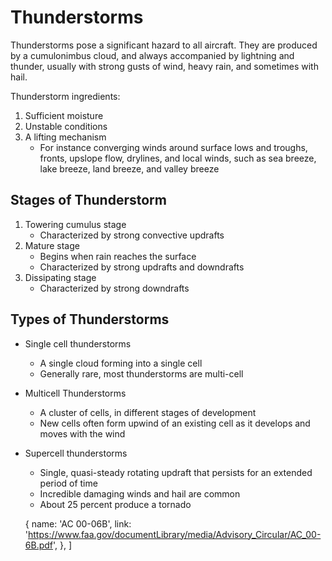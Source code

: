 

# Thunderstorms

Thunderstorms pose a significant hazard to all aircraft. They are produced by a
cumulonimbus cloud, and always accompanied by lightning and thunder, usually
with strong gusts of wind, heavy rain, and sometimes with hail.

Thunderstorm ingredients:

1. Sufficient moisture
2. Unstable conditions
3. A lifting mechanism
   - For instance converging winds around surface lows and troughs, fronts,
     upslope flow, drylines, and local winds, such as sea breeze, lake breeze,
     land breeze, and valley breeze

## Stages of Thunderstorm

1. Towering cumulus stage
   - Characterized by strong convective updrafts
2. Mature stage
   - Begins when rain reaches the surface
   - Characterized by strong updrafts and downdrafts
3. Dissipating stage
   - Characterized by strong downdrafts

## Types of Thunderstorms

- Single cell thunderstorms
  - A single cloud forming into a single cell
  - Generally rare, most thunderstorms are multi-cell
- Multicell Thunderstorms
  - A cluster of cells, in different stages of development
  - New cells often form upwind of an existing cell as it develops and moves
    with the wind
- Supercell thunderstorms
  - Single, quasi-steady rotating updraft that persists for an extended period
    of time
  - Incredible damaging winds and hail are common
  - About 25 percent produce a tornado

  {
    name: 'AC 00-06B',
    link: 'https://www.faa.gov/documentLibrary/media/Advisory_Circular/AC_00-6B.pdf',
  },
]
